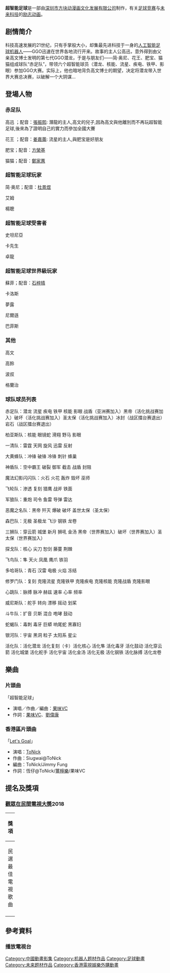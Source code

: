 {{Infobox television
|bgcolour = red
|show_name=超智能足球
|类型=[[运动励志|运动励志]]、[[科幻|科幻]]
|格式 = [[电视动画|电视动画]]
|编剧 = 陈咏燊、吴炜伦、黄岚、甄柏荣、黄慧
|导演 = 钱国栋
|配音 = 李团、鞠月斌、申克、陈轶、李旭乔、张琳、蒋莎、吉莹、贾小译、戚翔、王虹、方俊翔
|片头曲 = {{flagicon|China}} 原版："超智能足球" <br/>演唱：果味VC
|国家={{flagicon|China}} [[中国|中国]]
|语言 = [[汉语|汉语]]、[[英语|英语]]
|季数=2
|集数=全104集<small>（第一季52集，第二季52集）</small>
|list_episodes = AI Football GGO
|制作人 = 钱国栋
|执行制作 = {{flagicon|China}} 2008深圳市方块动漫画文化发展有限公司
|每集长度 = 22分钟
|channel =  [[中国中央电视台|中央电视台]]、南非ETV
|first_aired = 第一季：2010年6月2日－? <br/>第二季：2018年3月15日
|last_aired = ?
|官方网站 = http://www.aifootballggo.com.cn 
}}
'''超智能足球'''是一部由[[深圳市|深圳市]][[方块动漫画文化发展有限公司|方块动漫画文化发展有限公司]]制作，有关[[足球竞赛|足球竞赛]]与[[未来科技|未来科技]]的[[励志|励志]][[动画|动画]]。

== 剧情简介 ==
科技高速发展的21世纪，只有手掌般大小，却集最先进科技于一身的[[人工智能|人工智能]][[足球|足球]][[机器人|机器人]]——GGO迅速在世界各地流行开来。故事的主人公高迅，意外得到由父亲高文博士发明的第七代GGO潜龙，于是与朋友们——简·奥尼、花王、肥宝、猫猫组成球队“赤足队”，带领六个超智能球员（潜龙、核能、流星、疾电、铁甲、影眼）参加GGO大赛。实际上，他也暗地背负高文博士的期望，决定将潜龙带入世界大赛总决赛，以破解一个大阴谋…

==登場人物==
===赤足队===
; 高迅 ；配音：[[張振熙|張振熙]]: 潛龍的主人,高文的兒子,因為高文與他離別而不再玩超智能足球,後來為了證明自己的實力而參加全國大賽

; 花王 ；配音：[[姜嘉蕾|姜嘉蕾]]: 流星的主人,與肥宝是好朋友  
 
; 肥宝；配音：[[方榮基|方榮基]]

; 猫猫；配音：[[鄭家蕙|鄭家蕙]]

===超智能足球玩家===
; 简·奥尼；配音：[[杜景煜|杜景煜]]

; 艾姆

; 楊聰

===超智能足球受害者===
; 史坦尼亞

; 卡先生

; 卓龍

===超智能足球世界級玩家===
; 蘇菲；配音：[[石梓晴|石梓晴]]

; 卡洛斯

; 夢露

; 尼爾遜

; 巴菲斯

===其他===
; 高文

; 高鈴

; 波叔

; 格蘭治

===球队球员列表===
赤足队：潜龙 流星 疾电 铁甲 核能 影眼 战盾（亚洲赛加入）黑帝（活化挑战赛加入）破坏（活化挑战赛加入）圣太保（活化挑战赛加入）冰封（战区擂台赛退出）岩石（战区擂台赛退出）

柏亚斯队：核能 眼镜蛇 滑翔 野马 影眼

一清队：雷霆 天网 旋风 迅雷 反射

大黄蜂队：冲锋 破锋 冷锋 刺针 蜂巢

神盾队：空中霸王 破裂 御军 截击 战盾 封阻

魔法幻影闪闪队：火石 火花 轰炸 毁坏 巫师

飞轮队：渗透 复刻 猎鹰 战斧 铁面

军狼队：重炮 司令 鱼雷 导弹 雷达

恶魔之名队：黑帝 歼灭 爆破 破坏 盖世太保（圣太保）

森巴队：无极 圣极龙 飞沙 钢铁 龙卷

三狮队：穿云箭 城堡 新月 狮吼 金汤 黑帝（世界赛加入）破坏（世界赛加入）圣太保（世界赛加入）

探戈队：核心 尖刀 恕剑 藤蔓 荆棘

飞鸟队：隼 天火 凤凰 鹰爪 铁羽

多哈哥队：青石 汉雷 电极 火焰 冻结

修罗门队：复刻 克隆流星 克隆铁甲 克隆疾电 克隆核能 克隆战盾 克隆影眼

心跳队：脉搏 脉冲 赫兹 速率 心率 频率

威尼斯队：舵手 转向 漂移 摇动 划桨

斗牛队：扩音 贝斯 混合 咆哮 鼓动

蛇蝎队：毒刺 毒牙 巨蟒 响尾蛇 黑寡妇

银河队：宇宙 黑洞 粒子 太阳系 星尘

活化队：活化潜龙 活化复刻（卡）活化核心 活化隼 活化毒牙 活化鼓动 活化穿云箭 活化城堡 活化舵手 活化宇宙 活化金汤 活化无极 活化钢铁 活化脉搏 活化龙卷

== 樂曲 ==
=== 片頭曲 ===
「超智能足球」
* 演唱／作曲／編曲：[[果味VC|果味VC]]
* 作詞：[[果味VC|果味VC]]、[[劉偉康|劉偉康]]
=== 香港區片頭曲 ===
「[https://www.youtube.com/watch?v=dCgeSrsf_Lk Let's Goal]」
* 演唱：[[ToNick|ToNick]]
* 作曲：Siugwai@ToNick
* 編曲：ToNick/Jimmy Fung
* 作詞：恆仔@ToNick/[[薑檸樂|薑檸樂]]/果味VC

==提名及獎項==
===[[觀眾在民間電視大奬|觀眾在民間電視大奬]]2018===
{| class="wikitable"  style="font-size:15px" text-align="center" width="100%"
|-
! width="20%"|'''獎項'''
! width="20%"|'''單位'''
! width="20%"|'''結果'''
|- style="text-align:center;"
|rowspan="1"|民選最佳電視歌曲||[[ToNick|ToNick]]《Let's Goal》||{{nom}}
|-style="text-align:center;"
|}

==參考資料==
{{References}}

=== 播放電視台 ===
{{電視節目的變遷
|電視台= {{flagicon|HKG}} [[ViuTV|ViuTV]]
|播放檔次= 星期一至五 16:00-16:30 節目
|節目名稱= 超智能足球<br/>第1-2季<br/>（2018年3月30日－8月22日）
|上一節目= [[100%帕斯卡老師|100%帕斯卡老師]]<br/><small>（16:00-16:15）</small><hr/>{{tsl|ja|プリプリちぃちゃん!!|地底小靈精}}<br/><small>（16:15-16:30）
|下一節目= {{tsl|en|Chuggington|恰恰特快車}}
|2電視台= {{flagicon|HKG}} [[ViuTV|ViuTV]]
|2播放檔次= 星期日 10:30-11:00 節目 <br />8月2日、8月9日、8月23日、9月6日、9月13日停播
|2節目名稱= 超智能足球<br/>第2季<br/>重播<br/>（2020年5月3日－2021年5月30日）
|2上一節目= [[史帝芬宇宙|寶石戰士Steven]]<br/>重播
|2下一節目= [[爆釣王|爆釣王]]}}
{{電視節目的變遷
|電視台={{flagicon|Macau}}[[澳門廣播電視|澳廣視]][[澳視澳門|澳視澳門]]|
|播放檔次=星期一至五 17:00-17:25
|節目名稱=超智能足球<br/>第1季<br/>（2017年12月28日－2018年3月29日）
|上一節目=中國熊貓系列二
|下一節目=乒乓旋風
|2電視台={{flagicon|Macau}}[[澳門廣播電視|澳廣視]][[澳視澳門|澳視澳門]]|
|2播放檔次=星期一至五 16:30-16:55
|2節目名稱=超智能足球<br/>第2季<br/>（2018年6月11日－8月27日）
|2上一節目=綠 · 惜家園
|2下一節目=極速之星
}}

{{DEFAULTSORT:AI Football GGO}}
[[Category:中國動畫影集|Category:中國動畫影集]]
[[Category:机器人题材作品|Category:机器人题材作品]]
[[Category:足球動畫|Category:足球動畫]]
[[Category:未来题材作品|Category:未来题材作品]]
[[Category:香港電視娛樂外購動畫|Category:香港電視娛樂外購動畫]]